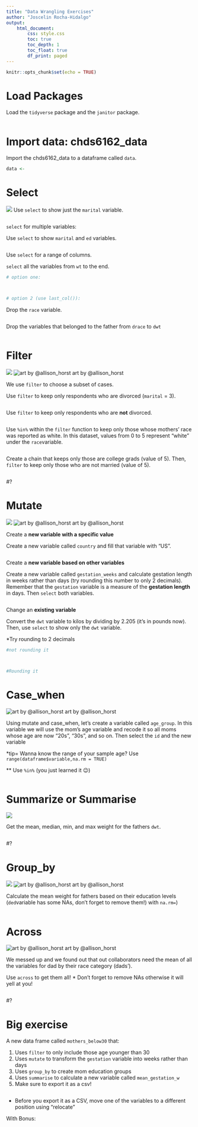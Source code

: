 ```yaml
---
title: "Data Wrangling Exercises"
author: "Joscelin Rocha-Hidalgo"
output: 
    html_document:
        css: style.css
        toc: true
        toc_depth: 1
        toc_float: true
        df_print: paged
---
```



```r
knitr::opts_chunk$set(echo = TRUE)
```

# Load Packages

Load the `tidyverse` package and the `janitor` package.

```r


```

# Import data: chds6162_data

Import the chds6162_data to a dataframe called `data`. 

```r
data <- 
```


# Select

![](images/select.png)
Use `select` to show just the `marital` variable.

```r

```

`select` for multiple variables:

Use `select` to show `marital` and `ed` variables.

```r

```

Use  `select`  for a range of columns. 

`select` all the variables from `wt` to the end.

```r
# option one:



# option 2 (use last_col()):

```

Drop the `race` variable.

```r

```

Drop the variables that belonged to the father from `drace` to `dwt`

```r



```


# Filter
![](images/filter.png)
![art by @allison_horst](https://raw.githubusercontent.com/allisonhorst/stats-illustrations/master/rstats-artwork/dplyr_filter.jpg)
art by @allison_horst

We use `filter` to choose a subset of cases.

Use `filter` to keep only respondents who are divorced (`marital` = 3). 

```r


```

Use `filter` to keep only respondents who are **not** divorced. 

```r

```

Use `%in%` within the `filter` function to keep only those whose mothers' race was reported as white. In this dataset, values from 0 to 5 represent "white" under the `race`variable.

```r


```

Create a chain that keeps only those are college grads (value of 5). Then, `filter` to keep only those who are not married (value of 5).

```r


```

#?

# Mutate

![](images/mutate.png)
![art by @allison_horst](images/dplyr_mutate.png)
art by @allison_horst


Create a **new variable with a specific value**

Create a new variable called `country` and fill that variable with "US".

```r


```


Create a **new variable based on other variables**

Create a new variable called `gestation_weeks` and calculate gestation length in weeks rather than days (try rounding this number to only 2 decimals). Remember that the `gestation` variable is a measure of the **gestation length** in days. Then `select` both variables. 

```r


```

Change an **existing variable**

Convert the `dwt` variable to kilos by dividing by 2.205 (it's in pounds now). Then, use `select` to show only the `dwt` variable.

*Try rounding to 2 decimals

```r
#not rounding it



#Rounding it


```

# Case_when

![art by @allison_horst](images/dplyr_case_when.png)
art by @allison_horst

Using mutate and case_when, let's create a variable called `age_group`. In this variable we will use the mom's age variable and recode it so all moms whose age are now "20s", "30s", and so on. Then select the `id` and the new variable

*tip= Wanna know the range of your sample age? Use `range(dataframe$variable,na.rm = TRUE)`

** Use `%in%` (you just learned it 😉)

```r



```


# Summarize or Summarise

![](images/summarize.png)

Get the mean, median, min, and max weight for the fathers `dwt`.

```r




```

#?

# Group_by

![](images/group-by.png)
![art by @allison_horst](images/group_by_ungroup.png)
art by @allison_horst

Calculate the mean weight for fathers based on their education levels (`ded`variable has some NAs, don't forget to remove them!)
 with `na.rm=`)
 
```r



```

# Across
![art by @allison_horst](images/dplyr_across.png)
art by @allison_horst

We messed up and we found out that out collaborators need the mean of all the variables for dad by their race category (dads'). 

Use `across` to get them all!
* Don't forget to remove NAs otherwise it will yell at you!

```r



```

#?

# Big exercise

A new data frame called `mothers_below30` that:

1. Uses `filter` to only include those age younger than 30
2. Uses `mutate` to transform the `gestation` variable into weeks rather than days
3. Uses `group_by` to create mom education groups
4. Uses `summarise` to calculate a new variable called `mean_gestation_w`
5. Make sure to export it as a csv!


```r







```

+ Before you export it as a CSV, move one of the variables to a different position using "relocate"

With Bonus:

```r








```
